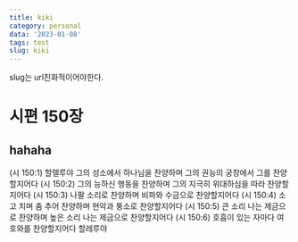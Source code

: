 ```yaml
---
title: kiki
category: personal
data: '2023-01-08'
tags: test
slug: kiki
---
```


slug는 url친화적이어야한다.

# 시편 150장

## hahaha

(시 150:1) 할렐루야 그의 성소에서 하나님을 찬양하며 그의 권능의 궁창에서 그를 찬양할지어다
(시 150:2) 그의 능하신 행동을 찬양하며 그의 지극히 위대하심을 따라 찬양할지어다
(시 150:3) 나팔 소리로 찬양하며 비파와 수금으로 찬양할지어다
(시 150:4) 소고 치며 춤 추어 찬양하며 현악과 퉁소로 찬양할지어다
(시 150:5) 큰 소리 나는 제금으로 찬양하며 높은 소리 나는 제금으로 찬양할지어다
(시 150:6) 호흡이 있는 자마다 여호와를 찬양할지어다 할레루야
